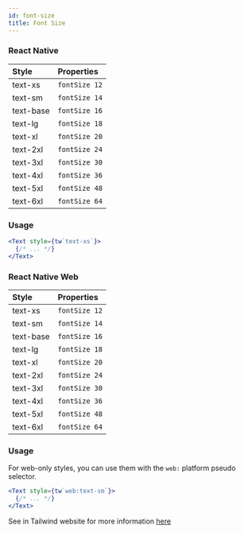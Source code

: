 ```yaml
---
id: font-size
title: Font Size
---
```


### React Native

| Style     | Properties    |
| :-------- | :------------ |
| text-xs   | `fontSize 12` |
| text-sm   | `fontSize 14` |
| text-base | `fontSize 16` |
| text-lg   | `fontSize 18` |
| text-xl   | `fontSize 20` |
| text-2xl  | `fontSize 24` |
| text-3xl  | `fontSize 30` |
| text-4xl  | `fontSize 36` |
| text-5xl  | `fontSize 48` |
| text-6xl  | `fontSize 64` |

### Usage

<!-- prettier-ignore-start -->
```jsx
<Text style={tw`text-xs`}>
  {/* ... */}
</Text>
```
<!-- prettier-ignore-end -->

### React Native Web

| Style     | Properties    |
| :-------- | :------------ |
| text-xs   | `fontSize 12` |
| text-sm   | `fontSize 14` |
| text-base | `fontSize 16` |
| text-lg   | `fontSize 18` |
| text-xl   | `fontSize 20` |
| text-2xl  | `fontSize 24` |
| text-3xl  | `fontSize 30` |
| text-4xl  | `fontSize 36` |
| text-5xl  | `fontSize 48` |
| text-6xl  | `fontSize 64` |

### Usage

For web-only styles, you can use them with the `web:` platform pseudo selector.

<!-- prettier-ignore-start -->
```jsx
<Text style={tw`web:text-sm`}>
  {/* ... */}
</Text>
```
<!-- prettier-ignore-end -->

See in Tailwind website for more information [here](https://tailwindcss.com/docs/font-size)
